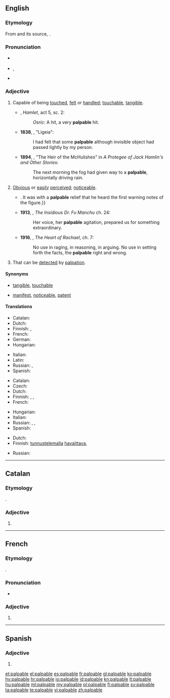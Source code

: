 ==English==
{{was wotd|2008|May|4}}

===Etymology===
From {{etyl|frm|en}} {{term|palpable|lang=frm}} and its source, {{etyl|la|en}} {{term|palpābilis|lang=la}}.

===Pronunciation===
* {{a|UK}} {{IPA|/ˈpalpəbəl/}}
* {{a|US}} {{enPR|păl'pə-bəl}}, {{IPA|/ˈpælpəbəl/}}
* {{audio|en-us-palpable.ogg|Audio (US)|lang=en}}

===Adjective===
{{en-adj}}

# Capable of being [[touch]]ed, [[felt]] or [[handle]]d; [[touchable]], [[tangible]].
#* {{circa|1600}} {{w|William Shakespeare}}, ''Hamlet'', act 5, sc. 2:
#*: ''Osric:'' A hit, a very '''palpable''' hit.
#* '''1838''', {{w|Edgar Allan Poe}}, "Ligeia":
#*: I had felt that some '''palpable''' although invisible object had passed lightly by my person.
#* '''1894''', {{w|Bret Harte}}, "The Heir of the McHulishes" in ''A Protegee of Jack Hamlin's and Other Stories'':
#*: The next morning the fog had given way to a '''palpable''', horizontally driving rain.
# [[obvious|Obvious]] or [[easily]] [[perceived]]; [[noticeable]].
#* {{quote-book|year=1898|author={{w|Winston Churchill (novelist)|Winston Churchill}}
|title={{w|The Celebrity}}|chapter=5
|passage=Although the Celebrity was almost impervious to sarcasm, he was now beginning to exhibit visible signs of uneasiness,{{...}}. It was with a '''palpable''' relief that he heard the first warning notes of the figure.}}
#* '''1913''', {{w|Sax Rohmer}}, ''The Insidious Dr. Fu Manchu'' ch. 24:
#*: Her voice, her '''palpable''' agitation, prepared us for something extraordinary.
#* '''1916''', {{w|Kathleen Norris}}, ''The Heart of Rachael'', ch. 7:
#*: No use in raging, in reasoning, in arguing. No use in setting forth the facts, the '''palpable''' right and wrong.
# {{context|medicine|lang=en}} That can be [[detect]]ed by [[palpation]].

====Synonyms====
* {{sense|capable of being touched}} [[tangible]], [[touchable]]
* {{sense|obvious or easily perceived}} [[manifest]], [[noticeable]], [[patent]]

====Translations====
{{trans-top|capable of being touched}}
* Catalan: {{t|ca|palpable}}
* Dutch: {{t|nl|tastbaar}}
* Finnish: {{t|fi|käsinkosketeltava}}, {{t|fi|kouriintuntuva}}
* French: {{t+|fr|palpable}}
* German: {{t+|de|greifbar}}
* Hungarian: {{t+|hu|tapintható}}
{{trans-mid}}
* Italian: {{t|it|palpabile}}
* Latin: {{t|la|palpābilis}}
* Russian: {{t+|ru|осязаемый|sc=Cyrl|tr=osjazájemyj}}, {{t+|ru|ощутимый|sc=Cyrl|tr=oščutímyj}}
* Spanish: {{t+|es|palpable}}
{{trans-bottom}}

{{trans-top|obvious}}
* Catalan: {{t|ca|palpable}}
* Czech: {{t+|cs|zřejmý}}
* Dutch: {{t|nl|te snijden}}
* Finnish: {{t+|fi|selvä}}, {{t|fi|kouriintuntuva}}, {{t|fi|käsinkosketeltava}}
* French: {{t+|fr|palpable}}
{{trans-mid}}
* Hungarian: {{t+|hu|érzékelhető}}
* Italian: {{t+|it|evidente}}
* Russian: {{t+|ru|очевидный|sc=Cyrl|tr=očevídnyj}}, {{t+|ru|явный|sc=Cyrl|tr=jávnyj}}, {{t+|ru|ясный|sc=Cyrl|tr=jásnyj}}
* Spanish: {{t+|es|palpable}}
{{trans-bottom}}

{{trans-top|that can be detected by palpation}}
* Dutch: {{t|nl|palpeerbaar}}
* Finnish: [[tunnustelu|tunnustelemalla]] [[havaittava]], {{t|fi|tunnusteltava}}
{{trans-mid}}
* Russian: {{t|ru|прощупываемый|sc=Cyrl|tr=proščúpyvajemyj}}
{{trans-bottom}}

----

==Catalan==

===Etymology===
{{etyl|la|ca}} {{term|palpābilis|lang=la}}.

===Adjective===
{{ca-adj|mf}}

# {{l|en|palpable}}

----

==French==

===Etymology===
{{etyl|la|fr}} {{term|palpābilis|lang=la}}.

===Pronunciation===
* {{IPA|/palpabl/|lang=fr}}

===Adjective===
{{fr-adj|mf}}

# {{l|en|palpable}}

----

==Spanish==

===Adjective===
{{es-adj}}

# {{l|en|palpable}}

[[et:palpable]]
[[el:palpable]]
[[es:palpable]]
[[fr:palpable]]
[[gl:palpable]]
[[ko:palpable]]
[[hy:palpable]]
[[hr:palpable]]
[[io:palpable]]
[[id:palpable]]
[[kn:palpable]]
[[lt:palpable]]
[[hu:palpable]]
[[ml:palpable]]
[[my:palpable]]
[[pl:palpable]]
[[fi:palpable]]
[[sv:palpable]]
[[ta:palpable]]
[[te:palpable]]
[[vi:palpable]]
[[zh:palpable]]